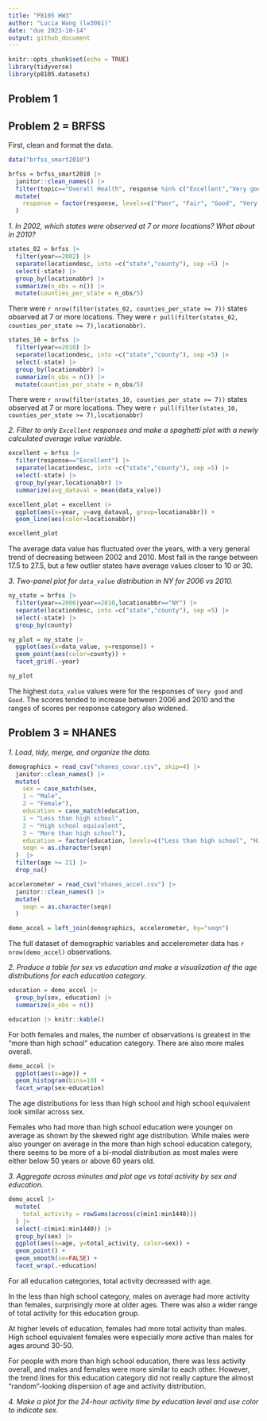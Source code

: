 ```yaml
---
title: "P8105 HW3"
author: "Lucia Wang (lw3061)"
date: "due 2023-10-14"
output: github_document
---
```


```r
knitr::opts_chunk$set(echo = TRUE)
library(tidyverse)
library(p8105.datasets)
```

## Problem 1

## Problem 2 = BRFSS
First, clean and format the data.
```r
data("brfss_smart2010")

brfss = brfss_smart2010 |>
  janitor::clean_names() |>
  filter(topic=="Overall Health", response %in% c("Excellent","Very good","Good","Fair","Poor")) |>
  mutate(
    response = factor(response, levels=c("Poor", "Fair", "Good", "Very good", "Excellent"))
  )
```
*1. In 2002, which states were observed at 7 or more locations? What about in 2010?*
```r
states_02 = brfss |>
  filter(year==2002) |>
  separate(locationdesc, into =c("state","county"), sep =5) |>
  select(-state) |>
  group_by(locationabbr) |>
  summarize(n_obs = n()) |>
  mutate(counties_per_state = n_obs/5)

```
There were `r nrow(filter(states_02, counties_per_state >= 7))` states observed at 7 or more locations. They were `r pull(filter(states_02, counties_per_state >= 7),locationabbr)`.

```r
states_10 = brfss |>
  filter(year==2010) |>
  separate(locationdesc, into =c("state","county"), sep =5) |>
  select(-state) |>
  group_by(locationabbr) |>
  summarize(n_obs = n()) |>
  mutate(counties_per_state = n_obs/5)
```
There were `r nrow(filter(states_10, counties_per_state >= 7))` states observed at 7 or more locations. They were `r pull(filter(states_10, counties_per_state >= 7),locationabbr)`

*2. Filter to only `Excellent` responses and make a spaghetti plot with a newly calculated average value variable.*
```r
excellent = brfss |> 
  filter(response=="Excellent") |>
  separate(locationdesc, into =c("state","county"), sep =5) |>
  select(-state) |>
  group_by(year,locationabbr) |>
  summarize(avg_dataval = mean(data_value))

excellent_plot = excellent |> 
  ggplot(aes(x=year, y=avg_dataval, group=locationabbr)) + 
  geom_line(aes(color=locationabbr))

excellent_plot
```
The average data value has fluctuated over the years, with a very general trend of decreasing between 2002 and 2010. Most fall in the range between 17.5 to 27.5, but a few outlier states have average values closer to 10 or 30. 

*3. Two-panel plot for `data_value` distribution in NY for 2006 vs 2010.*
```r
ny_state = brfss |>
  filter(year==2006|year==2010,locationabbr=="NY") |>
  separate(locationdesc, into =c("state","county"), sep =5) |>
  select(-state) |>
  group_by(county)

ny_plot = ny_state |>
  ggplot(aes(x=data_value, y=response)) +
  geom_point(aes(color=county)) +
  facet_grid(.~year)

ny_plot
```
The highest `data_value` values were for the responses of `Very good` and `Good`. The scores tended to increase between 2006 and 2010 and the ranges of scores per response category also widened. 


## Problem 3 = NHANES
*1. Load, tidy, merge, and organize the data.*
```r
demographics = read_csv("nhanes_covar.csv", skip=4) |>
  janitor::clean_names() |>
  mutate(
    sex = case_match(sex,
    1 ~ "Male",
    2 ~ "Female"),
    education = case_match(education,
    1 ~ "Less than high school",
    2 ~ "High school equivalent",
    3 ~ "More than high school"),
    education = factor(education, levels=c("Less than high school", "High school equivalent", "More than high school")),
    seqn = as.character(seqn)
  )  |>
  filter(age >= 21) |>
  drop_na()

accelerometer = read_csv("nhanes_accel.csv") |>
  janitor::clean_names() |>
  mutate(
    seqn = as.character(seqn)
  )

demo_accel = left_join(demographics, accelerometer, by="seqn")
```
The full dataset of demographic variables and accelerometer data has `r nrow(demo_accel)` observations.

*2. Produce a table for sex vs education and make a visualization of the age distributions for each education category.*
```r
education = demo_accel |>
  group_by(sex, education) |>
  summarize(n_obs = n())

education |> knitr::kable()
```
For both females and males, the number of observations is greatest in the "more than high school" education category. There are also more males overall. 

```r
demo_accel |>
  ggplot(aes(x=age)) +
  geom_histogram(bins=10) +
  facet_wrap(sex~education)
```
The age distributions for less than high school and high school equivalent look similar across sex. 

Females who had more than high school education were younger on average as shown by the skewed right age distribution. While males were also younger on average in the more than high school education category, there seems to be more of a bi-modal distribution as most males were either below 50 years or above 60 years old.

*3. Aggregate across minutes and plot age vs total activity by sex and education.*
```r
demo_accel |>
  mutate(
    total_activity = rowSums(across(c(min1:min1440)))
  ) |>
  select(-c(min1:min1440)) |>
  group_by(sex) |>
  ggplot(aes(x=age, y=total_activity, color=sex)) +
  geom_point() +
  geom_smooth(se=FALSE) +
  facet_wrap(.~education)
```
For all education categories, total activity decreased with age. 

In the less than high school category, males on average had more activity than females, surprisingly more at older ages. There was also a wider range of total activity for this education group.

At higher levels of education, females had more total activity than males. High school equivalent females were especially more active than males for ages around 30-50. 

For people with more than high school education, there was less activity overall, and males and females were more similar to each other. However, the trend lines for this education category did not really capture the almost "random"-looking dispersion of age and activity distribution. 

*4. Make a plot for the 24-hour activity time by education level and use color to indicate sex.*


